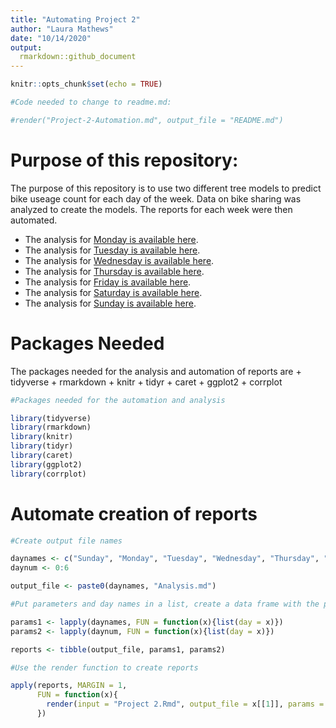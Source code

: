```yaml
---
title: "Automating Project 2"
author: "Laura Mathews"
date: "10/14/2020"
output: 
  rmarkdown::github_document
---
```


```r
knitr::opts_chunk$set(echo = TRUE)

#Code needed to change to readme.md:

#render("Project-2-Automation.md", output_file = "README.md")
```

# Purpose of this repository:

The purpose of this repository is to use two different tree models to predict bike useage count for each day of the week. Data on bike sharing was analyzed to create the models. The reports for each week were then automated.

+ The analysis for [Monday is available here](MondayAnalysis.md).
+ The analysis for [Tuesday is available here](TuesdayAnalysis.md).
+ The analysis for [Wednesday is available here](WednesdayAnalysis.md).
+ The analysis for [Thursday is available here](ThursdayAnalysis.md).
+ The analysis for [Friday is available here](FridayAnalysis.md).
+ The analysis for [Saturday is available here](SaturdayAnalysis.md).
+ The analysis for [Sunday is available here](SundayAnalysis.md).

# Packages Needed

The packages needed for the analysis and automation of reports are
+ tidyverse
+ rmarkdown
+ knitr
+ tidyr
+ caret
+ ggplot2
+ corrplot

```r
#Packages needed for the automation and analysis

library(tidyverse)
library(rmarkdown)
library(knitr)
library(tidyr)
library(caret)
library(ggplot2)
library(corrplot)
```

# Automate creation of reports

```r

#Create output file names

daynames <- c("Sunday", "Monday", "Tuesday", "Wednesday", "Thursday", "Friday", "Saturday")
daynum <- 0:6

output_file <- paste0(daynames, "Analysis.md")

#Put parameters and day names in a list, create a data frame with the parameters, day names, and output file names

params1 <- lapply(daynames, FUN = function(x){list(day = x)})
params2 <- lapply(daynum, FUN = function(x){list(day = x)})

reports <- tibble(output_file, params1, params2)

#Use the render function to create reports

apply(reports, MARGIN = 1,
      FUN = function(x){
        render(input = "Project 2.Rmd", output_file = x[[1]], params = x[[3]])
      })
```